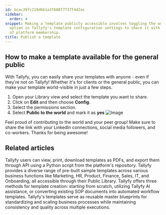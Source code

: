 ```yaml
---
id: bcac397c219d6b1a3f680f7737f4d2ac
sidebar:
  order: 4
snippet: Making a template publicly accessible involves toggling the world-visibility
  option in Tallyfy's template configuration settings to share it with anyone regardless
  of platform membership.
title: Publish a template
---
```


## How to make a template available for the general public

With Tallyfy, you can easily share your templates with anyone - even if they're not on Tallyfy! Whether it's for clients or the general public, you can make your template world-visible in just a few steps.

1. Open your Library view and select the template you want to share.
2. Click on **Edit** and then choose **Config**.
3. Select the permissions section.
4. Select **Public to the world** and mark it as **yes**
   ![Image](https://screenshots.tallyfy.com/tallyfy%2Fpro%2Fdesktop-light-public-template.png)

Feel proud of contributing to the world and your peer group! Make sure to share the link with your LinkedIn connections, social media followers, and co-workers. Thanks for being awesome!


## Related articles
<CardGrid>
<LinkTitleCard header="<b>Templates > Print, Download, and Export Tallyfy Templates</b>" href="/products/pro/documenting/templates/print-download-export-templates/" > Tallyfy users can view, print, download templates as PDFs, and export them through API using a Python script from the platform's repository. </LinkTitleCard>
<LinkTitleCard header="<b>Templates > Sample Templates</b>" href="/products/pro/documenting/templates/how-can-i-access-tallyfys-sample-templates/" > Tallyfy provides a diverse range of pre-built sample templates across various business functions like Marketing, HR, Product, Finance, Sales, IT, and Onboarding, all accessible through their Public Library. </LinkTitleCard>
<LinkTitleCard header="<b>Templates > Create a template</b>" href="/products/pro/documenting/templates/create-template/" > Tallyfy offers three methods for template creation: starting from scratch, utilizing Tallyfy AI assistance, or converting existing SOP documents into automated workflow templates. </LinkTitleCard>
<LinkTitleCard header="<b>Documenting > Templates</b>" href="/products/pro/documenting/templates/" > Tallyfy's templates serve as reusable master blueprints for standardizing and scaling business processes while maintaining consistency and quality across multiple executions. </LinkTitleCard>
</CardGrid>